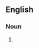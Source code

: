 {{also|pussy-cats|pussy cats}}
==English==

===Noun===
{{head|en|noun plural form}}

# {{plural of|pussycat|lang=en}}